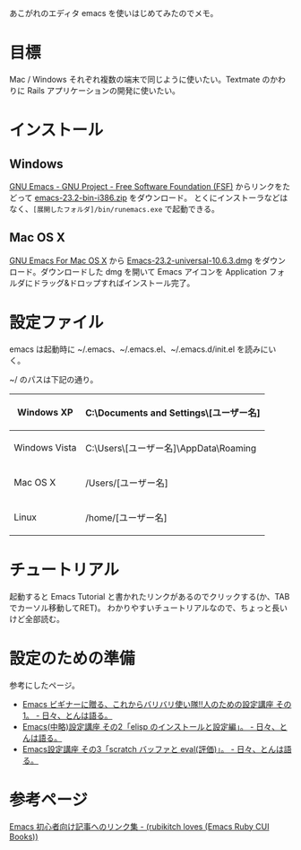 あこがれのエディタ emacs を使いはじめてみたのでメモ。

= 目標 =
Mac / Windows それぞれ複数の端末で同じように使いたい。Textmate のかわりに Rails アプリケーションの開発に使いたい。

= インストール =
== Windows ==
[http://www.gnu.org/software/emacs/ GNU Emacs - GNU Project - Free Software Foundation (FSF)] からリンクをたどって [ftp://ftp.ring.gr.jp/pub/GNU/emacs/windows/emacs-23.2-bin-i386.zip emacs-23.2-bin-i386.zip] をダウンロード。
とくにインストーラなどはなく、<tt>[展開したフォルダ]/bin/runemacs.exe</tt> で起動できる。

== Mac OS X ==
[http://emacsformacosx.com/ GNU Emacs For Mac OS X] から [http://emacsformacosx.com/emacs-builds/Emacs-23.2-universal-10.6.3.dmg Emacs-23.2-universal-10.6.3.dmg] をダウンロード。ダウンロードした dmg を開いて Emacs アイコンを Application フォルダにドラッグ&ドロップすればインストール完了。

= 設定ファイル =
emacs は起動時に ~/.emacs、~/.emacs.el、~/.emacs.d/init.el を読みにいく。

~/ のパスは下記の通り。

{|class="wikitable"
! Windows XP
| C:\Documents and Settings\[ユーザー名]
|-
! Windows Vista
| C:\Users\[ユーザー名]\AppData\Roaming
|-
! Mac OS X
| /Users/[ユーザー名]
|-
! Linux
| /home/[ユーザー名]
|}

= チュートリアル =
起動すると Emacs Tutorial と書かれたリンクがあるのでクリックする(か、TABでカーソル移動してRET)。
わかりやすいチュートリアルなので、ちょっと長いけど全部読む。

= 設定のための準備 =
参考にしたページ。
* [http://d.hatena.ne.jp/tomoya/20090121/1232536106 Emacs ビギナーに贈る、これからバリバリ使い隊!!人のための設定講座 その1。 - 日々、とんは語る。]
* [http://d.hatena.ne.jp/tomoya/20090124/1232822594 Emacs(中略)設定講座 その2「elisp のインストールと設定編」。 - 日々、とんは語る。]
* [http://d.hatena.ne.jp/tomoya/20090215/1234692209 Emacs設定講座 その3「scratch バッファと eval(評価)」。 - 日々、とんは語る。]

= 参考ページ =
[http://d.hatena.ne.jp/rubikitch/20090127/emacsnewbies Emacs 初心者向け記事へのリンク集 - (rubikitch loves (Emacs Ruby CUI Books))]
